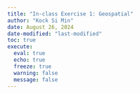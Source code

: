 ```yaml
---
title: "In-class Exercise 1: Geospatial"
author: "Kock Si Min"
date: August 26, 2024
date-modified: "last-modified"
toc: true
execute:
  eval: true
  echo: true
  freeze: true
  warning: false
  message: false
---
```


# 
